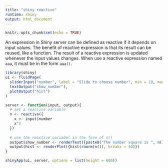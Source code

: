 ```yaml
---
title: "shiny reactive"
runtime: shiny
output: html_document
---
```


```r
knitr::opts_chunk$set(echo = TRUE)
```

An expression in Shiny server can be defined as reactive if it depends on input values. The benefit of reactive expression is that its result can be reused, like a function. The result of a reactive expression is updated whenever the input values changes. When use a reactive expression named `aaa`, it must be in the form `aaa()`.

```r
library(shiny)
ui <- fluidPage(
  sliderInput("number", label = "Slide to choose number", min = 10, max = 50, value = 30),
  textOutput("show_number"),
  plotOutput("hist")
)

server <- function(input, output){
  # set a reactive variable
  n <- reactive({
    x <- input$number
    x^2
  })
  
  # use the reactive variabel in the form of n()
  output$show_number <- renderText({paste0("The number square is ", n())})
  output$hist <- renderPlot({hist(rnorm(n()), breaks = 50)})
}

shinyApp(ui, server, options = list(height = 600))
```

